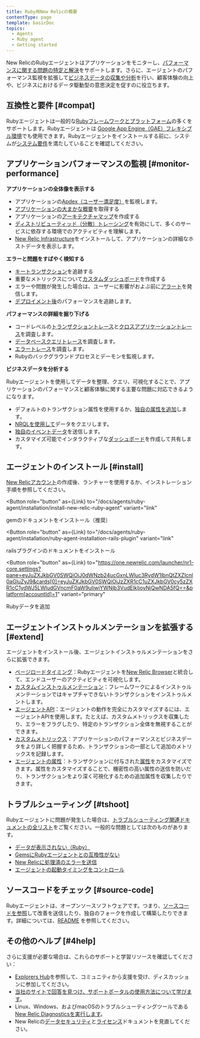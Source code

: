 ```yaml
---
title: Ruby用New Relicの概要
contentType: page
template: basicDoc
topics:
  - Agents
  - Ruby agent
  - Getting started
---
```



New RelicのRubyエージェントはアプリケーションをモニターし、[パフォーマンスに関する問題の特定と解決](#monitor-performance)をサポートします。さらに、エージェントのパフォーマンス監視を拡張して[ビジネスデータの収集や分析](#business-data)を行い、顧客体験の向上や、ビジネスにおけるデータ駆動型の意思決定を促すのに役立ちます。

## 互換性と要件 [#compat]

Rubyエージェントは一般的な[Rubyフレームワークとプラットフォーム](/docs/agents/ruby-agent/getting-started/supported-frameworks)の多くをサポートします。Rubyエージェントは [Google App Engine（GAE）フレキシブル環境](/docs/agents/ruby-agent/installation/install-new-relic-ruby-agent-gae-flexible-environment)でも使用できます。Rubyエージェントをインストールする前に、システムが[システム要件](/docs/agents/ruby-agent/getting-started/ruby-agent-compatibility-requirements)を満たしていることを確認してください。

## アプリケーションパフォーマンスの監視 [#monitor-performance]

**アプリケーションの全体像を表示する**

* アプリケーションの[Apdex（ユーザー満足度）](/docs/apm/new-relic-apm/apdex/apdex-measuring-user-satisfaction)を監視します。
* [アプリケーションの大まかな概要](/docs/apm/applications-menu/monitoring/apm-overview-page)を取得する
* アプリケーションの[アーキテクチャマップ](/docs/data-analysis/user-interface-functions/view-your-data/service-maps-visualize-monitor-apps-entire-architecture)を作成する
* [ディストリビューティッド（分散）トレーシング](/docs/apm/distributed-tracing/getting-started/introduction-distributed-tracing)を有効にして、多くのサービスに依存する環境でのアクティビティを理解します。
* [New Relic Infrastructure](/docs/infrastructure)をインストールして、アプリケーションの詳細なホストデータを表示します。

**エラーと問題をすばやく検知する**

* [キートランザクション](/docs/apm/transactions/key-transactions/key-transactions-tracking-important-transactions-or-events)を追跡する
* 重要なメトリックスについて[カスタムダッシュボード](/docs/insights/use-insights-ui/advanced-ui-tasks/add-edit-copy-insights-dashboards)を作成する
* エラーや問題が発生した場合は、ユーザーに影響がおよぶ前に[アラート](/docs/alerts/alert-policies/understanding-alert-policies/alerting-new-relic)を発信します。
* [デプロイメント後](/docs/agents/ruby-agent/features/recording-deployments-ruby-agent)のパフォーマンスを追跡します。

**パフォーマンスの詳細を掘り下げる**

* コードレベルの[トランザクショントレース](/docs/apm/transactions/transaction-traces/transaction-traces)と[クロスアプリケーショントレース](/docs/agents/ruby-agent/features/cross-application-tracing-ruby)を調査します。
* [データベースクエリトレース](/docs/apm/transactions/transaction-traces/sql-statements)を調査します。
* [エラートレース](/docs/apm/applications-menu/events/viewing-apm-errors-error-traces)を調査します。
* [](/docs/agents/ruby-agent/background-jobs/monitoring-ruby-background-processes-daemons)Rubyのバックグラウンドプロセスとデーモンを監視します。

**ビジネスデータを分析する**

Rubyエージェントを使用してデータを整理、クエリ、可視化することで、アプリケーションのパフォーマンスと顧客体験に関する主要な問題に対応できるようになります。

* デフォルトのトランザクション属性を使用するか、[独自の属性を追加](/docs/using-new-relic/data/customize-data/collect-custom-attributes)します。
* [NRQLを使用して](/docs/query-your-data/nrql-new-relic-query-language/get-started/introduction-nrql-new-relics-query-language)データをクエリします。
* [独自のイベントデータ](/docs/apm/new-relic-apm/getting-started/introduction-apm)を送信します。
* カスタマイズ可能でインタラクティブな[ダッシュボード](/docs/query-your-data/explore-query-data/dashboards/introduction-new-relic-one-dashboards)を作成して共有します。

## エージェントのインストール [#install]

[New Relicアカウント](/docs/subscriptions/creating-your-new-relic-account)の作成後、ランチャーを使用するか、インストレーション手順を参照してください。

<Button
  role="button"
  as={Link}
  to="/docs/agents/ruby-agent/installation/install-new-relic-ruby-agent"
  variant="link"
>
  gemのドキュメントをインストール（推奨）
</Button>

<Button
  role="button"
  as={Link}
  to="/docs/agents/ruby-agent/installation/ruby-agent-installation-rails-plugin"
  variant="link"
>
  railsプラグインのドキュメントをインストール
</Button>

<Button
  role="button"
  as={Link}
  to="https://one.newrelic.com/launcher/nr1-core.settings?pane=eyJuZXJkbGV0SWQiOiJ0dWNzb24ucGxnLWluc3RydW1lbnQtZXZlcnl0aGluZyJ9&cards[0]=eyJuZXJkbGV0SWQiOiJzZXR1cC1uZXJkbGV0cy5zZXR1cC1ydWJ5LWludGVncmF0aW9uIiwiYWNjb3VudElkIjoyNjQwNDA5fQ==&platform[accountId]=1"
  variant="primary"
>
  Rubyデータを追加
</Button>

## エージェントインストゥルメンテーションを拡張する [#extend]

エージェントをインストール後、エージェントインストゥルメンテーションをさらに拡張できます。

* [ページロードタイミング](/docs/agents/ruby-agent/features/page-load-timing-ruby)：Rubyエージェントを[New Relic Browser](/docs/browser/new-relic-browser/getting-started/new-relic-browser)と統合して、エンドユーザーのアクティビティを可視化します。
* [カスタムインストゥルメンテーション](/docs/agents/ruby-agent/features/ruby-custom-instrumentation)：フレームワークによるインストゥルメンテーションではキャプチャできないトランザクションをインストゥルメントします。
* [エージェントAPI](/docs/agents/ruby-agent/customization/ruby-agent-api-guide)：エージェントの動作を完全にカスタマイズするには、エージェントAPIを使用します。たとえば、カスタムメトリックスを収集したり、エラーをフラグしたり、特定のトランザクション全体を無視することができます。
* [カスタムメトリックス](/docs/agents/ruby-agent/features/ruby-custom-metrics)：アプリケーションのパフォーマンスとビジネスデータをより詳しく把握するため、トランザクションの一部として追加のメトリックスを記録します。
* [エージェントの属性](/docs/agents/ruby-agent/attributes/ruby-agent-attributes)：トランザクションに付与された[属性](/docs/agents/manage-apm-agents/agent-metrics/agent-attributes)をカスタマイズできます。属性をカスタマイズすることで、機密性の高い属性の送信を防いだり、トランザクションをより深く可視化するための追加属性を収集したりできます。

## トラブルシューティング [#tshoot]

Rubyエージェントに問題が発生した場合は、[トラブルシューティング関連ドキュメントの全リスト](/docs/agents/ruby-agent/troubleshooting)をご覧ください。一般的な問題としては次のものがあります。

* [データが表示されない（Ruby）](/docs/agents/ruby-agent/troubleshooting/no-data-appears-ruby)
* [GemsにRubyエージェントとの互換性がない](/docs/agents/ruby-agent/troubleshooting/incompatible-gems)
* [New Relicに処理済のエラーを送信](/docs/agents/ruby-agent/troubleshooting/sending-new-relic-handled-errors)
* [エージェントの起動タイミングをコントロール](/docs/agents/ruby-agent/troubleshooting/controlling-when-ruby-agent-starts)

## ソースコードをチェック [#source-code]

Rubyエージェントは、オープンソースソフトウェアです。つまり、[ソースコードを参照](https://github.com/newrelic/newrelic-ruby-agent "新しいウィンドウにリンクが開きます。")して改善を送信したり、独自のフォークを作成して構築したりできます。詳細については、[README](https://github.com/newrelic/newrelic-ruby-agent/blob/main/README.md "新しいウィンドウにリンクが開きます。") を参照してください。

## その他のヘルプ [#4help]

さらに支援が必要な場合は、これらのサポートと学習リソースを確認してください：

* [Explorers Hub](https://discuss.newrelic.com/)を参照して、コミュニティから支援を受け、ディスカッションに参加してください。
* [当社のサイトで回答を見つけ、サポートポータルの使用方法について学びます](/docs/using-new-relic/welcome-new-relic/get-started/find-help-use-support-portal)。
* Linux、Windows、およびmacOSのトラブルシューティングツールである[New Relic Diagnosticsを実行します](/docs/using-new-relic/cross-product-functions/troubleshooting/new-relic-diagnostics)。
* New Relicの[データセキュリティ](/docs/security)と[ライセンス](/docs/licenses)ドキュメントを見直してください。
